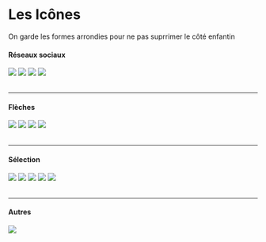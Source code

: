 
<Meta title="Design Tokens/Icons" />

# Les Icônes

On garde les formes arrondies pour ne pas suprrimer le côté enfantin

#### Réseaux sociaux

<div class="icons">
  <img src="/assets/icons/facebook.svg" />
  <img src="/assets/icons/facebook.svg" />
  <img src="/assets/icons/facebook.svg" />
  <img src="/assets/icons/facebook.svg" />
</div>

<br />
<hr />

#### Flèches

<div class="icons">
  <img src="/assets/icons/arrow_right.png" />
  <img src="/assets/icons/arrow_right_disabled.png" />
  <img src="/assets/icons/arrow_left.png" />
  <img src="/assets/icons/arrow_left_disabled.png" />
</div>

<br />
<hr />

#### Sélection

<div class="icons bg-gray">
  <img src="/assets/icons/chat.svg" />
  <img src="/assets/icons/tickets.svg" />
  <img src="/assets/icons/shopping-bag.svg" />
  <img src="/assets/icons/mail.svg" />
  <img src="/assets/icons/nfo.svg" />
</div>

<br />
<hr />

#### Autres

<div class="icons">
  <img src="/assets/icons/done.svg" />
</div>
